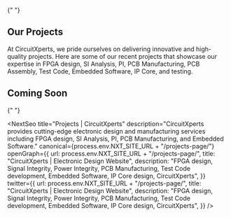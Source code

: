 {" "}

<ProjectStyle>
  <div className="site-container">
    <div className="main-content mt-5 mt-lg-0">
      <h2 className="pb-2 fw-bold h3 text-orange pt-lg-6">Our Projects</h2>
      <p className="pt-4 pt-lg-5">
        At CircuitXperts, we pride ourselves on delivering innovative and
        high-quality projects. Here are some of our recent projects that
        showcase our expertise in FPGA design, SI Analysis, PI, PCB
        Manufacturing, PCB Assembly, Test Code, Embedded Software, IP Core, and
        testing.
      </p>
      <div className="mt-3 text-center">
        <h2 className="h2 mt-3 mb-5 text-center">Coming Soon</h2>{" "}
      </div>
    </div>
  </div>
</ProjectStyle>

<NextSeo
  title="Projects | CircuitXperts"
  description="CircuitXperts provides cutting-edge electronic design and manufacturing services including FPGA design, SI Analysis, PI, PCB Manufacturing, and Embedded Software."
  canonical={process.env.NXT_SITE_URL + "/projects-page/"}
  openGraph={{
    url: process.env.NXT_SITE_URL + "/projects-page/",
    title: "CircuitXperts | Electronic Design Website",
    description:
      "FPGA design, Signal Integrity, Power Integrity, PCB Manufacturing, Test Code development, Embedded Software, IP Core design, CircuitXperts",
  }}
  twitter={{
    url: process.env.NXT_SITE_URL + "/projects-page/",
    title: "CircuitXperts | Electronic Design Website",
    description:
      "FPGA design, Signal Integrity, Power Integrity, PCB Manufacturing, Test Code development, Embedded Software, IP Core design, CircuitXperts",
  }}
/>


